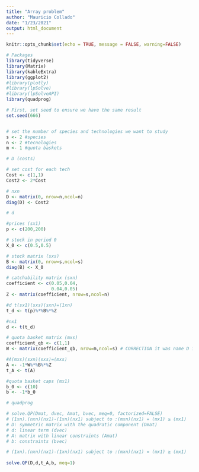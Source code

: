 ```yaml
---
title: "Array problem"
author: "Mauricio Collado"
date: "1/23/2021"
output: html_document
---
```


```r
knitr::opts_chunk$set(echo = TRUE, message = FALSE, warning=FALSE)
```

```r

# Packages
library(tidyverse)
library(Matrix)
library(kableExtra)
library(ggplot2)
#library(plotly)
#library(lpSolve)
#library(lpSolveAPI)
library(quadprog)
```

```r
# First, set seed to ensure we have the same result 
set.seed(666)


# set the number of species and technologies we want to study
s <- 2 #species
n <- 2 #tecnologies
m <- 1 #quota baskets

```

```r
# D (costs)

# set cost for each tech
Cost <- c(1,1)
Cost2 <- 2*Cost

# nxn 
D <- matrix(0, nrow=n,ncol=n)
diag(D) <- Cost2

```

```r
# d

#prices (sx1)
p <- c(200,200)

# stock in period 0
X_0 <- c(0.5,0.5)

# stock matrix (sxs)
B <- matrix(0, nrow=s,ncol=s)
diag(B) <- X_0

# catchability matrix (sxn)
coefficient <- c(0.05,0.04,
                 0.04,0.05)
Z <- matrix(coefficient, nrow=s,ncol=n)

#d t(sx1)(sxs)(sxn)=(1xn)
t_d <- t(p)%*%B%*%Z

#nx1
d <- t(t_d)

```

```r
# quota basket matrix (mxs)
coefficient_qb <- c(1,1)
W <- matrix(coefficient_qb, nrow=m,ncol=s) # CORRECTION it was name D in the document, and D is defined as cost. I renamed it as W.

#A(mxs)(sxn)(sxs)=(mxs)
A <- -1*W%*%B%*%Z
t_A <- t(A)
```

```r
#quota basket caps (mx1)
b_0 <- c(10)
b <- -1*b_0

```

```r
# quadprog

# solve.QP(Dmat, dvec, Amat, bvec, meq=0, factorized=FALSE)
# (1xn).(nxn)(nx1)-(1xn)(nx1) subject to :(mxn)(nx1) = (mx1) ≥ (mx1)
# D: symmetric matrix with the quadratic component (Dmat)
# d: linear term (dvec)
# A: matrix with linear constraints (Amat)
# b: constraints (bvec)

# (1xn).(nxn)(nx1)-(1xn)(nx1) subject to :(mxn)(nx1) = (mx1) ≥ (mx1)
 
solve.QP(D,d,t_A,b, meq=1)

```

